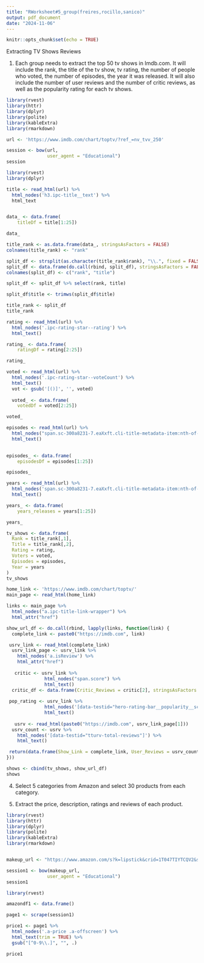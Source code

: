 ```yaml
---
title: "RWorksheet#5_group(freires,rocillo,sanico)"
output: pdf_document
date: "2024-11-06"
---
```


```r
knitr::opts_chunk$set(echo = TRUE)
```


Extracting TV Shows Reviews

1. Each group needs to extract the top 50 tv shows in Imdb.com. It will include the rank, the title of the
tv show, tv rating, the number of people who voted, the number of episodes, the year it was released.
It will also include the number of user reviews and the number of critic reviews, as well as the popularity
rating for each tv shows.

```r
library(rvest)  
library(httr)
library(dplyr)
library(polite)
library(kableExtra)
library(rmarkdown)

url <- 'https://www.imdb.com/chart/toptv/?ref_=nv_tvv_250'

session <- bow(url,
               user_agent = "Educational")
session
```

```r
library(rvest)
library(dplyr)

title <- read_html(url) %>%
  html_nodes('h3.ipc-title__text') %>% 
  html_text


data_ <- data.frame(
    titleDf = title[1:25])

data_
```

```r
title_rank <- as.data.frame(data_, stringsAsFactors = FALSE)
colnames(title_rank) <- "rank"

split_df <- strsplit(as.character(title_rank$rank), "\\.", fixed = FALSE)
split_df <- data.frame(do.call(rbind, split_df), stringsAsFactors = FALSE)
colnames(split_df) <- c("rank", "title")

split_df <- split_df %>% select(rank, title)

split_df$title <- trimws(split_df$title)

title_rank <- split_df
title_rank
```

```r
rating <- read_html(url) %>%
  html_nodes('.ipc-rating-star--rating') %>%
  html_text()

rating_ <- data.frame(
    ratingDf = rating[2:25])

rating_
```

```r
voted <- read_html(url) %>%
  html_nodes('.ipc-rating-star--voteCount') %>%
  html_text()
  vot <- gsub('[()]', '', voted)
  
  voted_ <- data.frame(
    votedDf = voted[2:25])

voted_
```

```r

episodes <- read_html(url) %>%
  html_nodes("span.sc-300a8231-7.eaXxft.cli-title-metadata-item:nth-of-type(2)") %>%
  html_text()
  

episodes_ <- data.frame(
    episodesDf = episodes[1:25])

episodes_
```

```r
years <- read_html(url) %>%
  html_nodes('span.sc-300a8231-7.eaXxft.cli-title-metadata-item:nth-of-type(1)') %>%
  html_text()

years_ <- data.frame(
    years_releases = years[1:25])

years_

```

```r
tv_shows <- data.frame(
  Rank = title_rank[,1],
  Title = title_rank[,2],
  Rating = rating,
  Voters = voted,
  Episodes = episodes,
  Year = years
)
tv_shows
```

```r
home_link <- 'https://www.imdb.com/chart/toptv/'
main_page <- read_html(home_link)

links <- main_page %>%
  html_nodes("a.ipc-title-link-wrapper") %>%
  html_attr("href")

show_url_df <- do.call(rbind, lapply(links, function(link) {
  complete_link <- paste0("https://imdb.com", link)

 usrv_link <- read_html(complete_link)
  usrv_link_page <- usrv_link %>%
    html_nodes('a.isReview') %>%
    html_attr("href")
  
   critic <- usrv_link %>%
              html_nodes("span.score") %>%
              html_text()
  critic_df <- data.frame(Critic_Reviews = critic[2], stringsAsFactors = FALSE)
  
 pop_rating <- usrv_link %>%
              html_nodes('[data-testid="hero-rating-bar__popularity__score"]') %>%
              html_text()
  
   usrv <- read_html(paste0("https://imdb.com", usrv_link_page[1]))
  usrv_count <- usrv %>%
    html_nodes('[data-testid="tturv-total-reviews"]') %>%
    html_text()

 return(data.frame(Show_Link = complete_link, User_Reviews = usrv_count, Critic_Reviews = critic[2], Popularity_Rating = pop_rating)) 
}))

shows <- cbind(tv_shows, show_url_df)
shows
```

4. Select 5 categories from Amazon and select 30 products from each category.

5. Extract the price, description, ratings and reviews of each product.

```r
library(rvest)
library(httr)
library(dplyr)
library(polite)
library(kableExtra)
library(rmarkdown)


makeup_url <- "https://www.amazon.com/s?k=lipstick&crid=1T047TIYTCQV2&sprefix=lip%2Caps%2C436&ref=nb_sb_ss_ts-doa-p_8_3"

session1 <- bow(makeup_url,
               user_agent = "Educational")
session1

```

```r
library(rvest)

amazondf1 <- data.frame()

page1 <- scrape(session1)

price1 <- page1 %>%
  html_nodes('.a-price .a-offscreen') %>% 
  html_text(trim = TRUE) %>% 
  gsub("[^0-9\\.]", "", .)

price1
```


